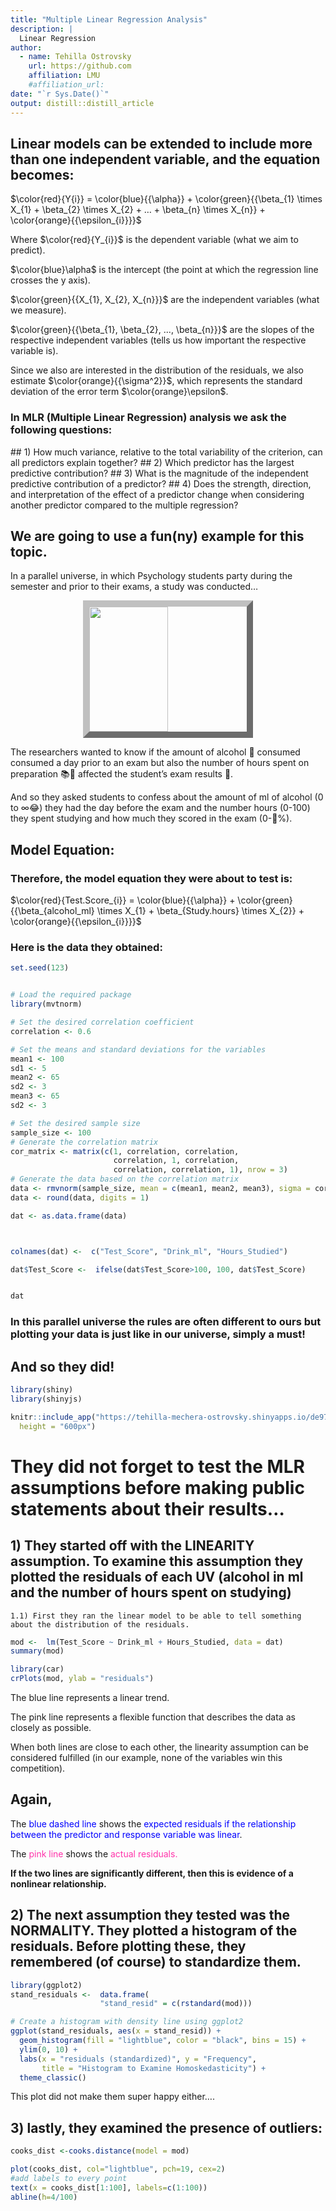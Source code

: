 ```yaml
---
title: "Multiple Linear Regression Analysis"
description: |
  Linear Regression
author:
  - name: Tehilla Ostrovsky
    url: https://github.com 
    affiliation: LMU
    #affiliation_url: 
date: "`r Sys.Date()`"
output: distill::distill_article
---
```



## Linear models can be extended to include more than one independent variable, and the equation becomes:


$\color{red}{Y{i}} = \color{blue}{{\alpha}} + \color{green}{{\beta_{1} \times X_{1} + \beta_{2} \times X_{2} + … + \beta_{n} \times X_{n}} + \color{orange}{{\epsilon_{i}}}}$


Where $\color{red}{Y_{i}}$ is the dependent variable (what we aim to predict). 

$\color{blue}\alpha$ is the intercept (the point at which the regression line crosses the y axis).


$\color{green}{{X_{1}, X_{2}, X_{n}}}$ are the independent variables (what we measure). 



$\color{green}{{\beta_{1}, \beta_{2}, ..., \beta_{n}}}$ are the slopes of the respective independent variables (tells us how important the respective variable is).


Since we also are interested in the distribution of the residuals, we also estimate $\color{orange}{{\sigma^2}}$, which represents the standard deviation of the error term $\color{orange}\epsilon$.


### In MLR (Multiple Linear Regression) analysis we ask the following questions:

  ## 1) How much variance, relative to the total variability of the criterion, can all predictors explain together?
  ## 2) Which predictor has the largest predictive contribution?
  ## 3) What is the magnitude of the independent predictive contribution of a predictor?
  ## 4) Does the strength, direction, and interpretation of the effect of a predictor change when considering another predictor compared to the multiple regression?
  
  
## We are going to use a fun(ny) example for this topic.  

In a parallel universe, in which Psychology students party during the semester and prior to their exams, a study was conducted...


<img src = "img/student_alcohol.jpg" style = "height:200px; width:300px;border:10px outset silver; display: block; margin-left: auto; margin-right: auto; width: 50%;"></img>



The researchers wanted to know if the amount of alcohol 🍺 consumed consumed a day prior to an exam but also the number of hours spent on preparation 📚📖 affected the student's exam results &#129351;.  
  

And so they asked students to confess about the amount of ml of alcohol (0 to &#8734;😂) they had the day before the exam and the number hours (0-100) they spent studying and how much they scored in the exam (0-💯%). 

## Model Equation: 

### Therefore, the model equation they were about to test is:

$\color{red}{Test.Score_{i}} = \color{blue}{{\alpha}} + \color{green}{{\beta_{alcohol_ml} \times X_{1} + \beta_{Study.hours} \times X_{2}} + \color{orange}{{\epsilon_{i}}}}$



### Here is the data they obtained:

```r
set.seed(123)


# Load the required package
library(mvtnorm)

# Set the desired correlation coefficient
correlation <- 0.6

# Set the means and standard deviations for the variables
mean1 <- 100
sd1 <- 5
mean2 <- 65
sd2 <- 3
mean3 <- 65
sd2 <- 3

# Set the desired sample size
sample_size <- 100
# Generate the correlation matrix
cor_matrix <- matrix(c(1, correlation, correlation, 
                       correlation, 1, correlation, 
                       correlation, correlation, 1), nrow = 3)
# Generate the data based on the correlation matrix
data <- rmvnorm(sample_size, mean = c(mean1, mean2, mean3), sigma = cor_matrix)
data <- round(data, digits = 1)

dat <- as.data.frame(data)



colnames(dat) <-  c("Test_Score", "Drink_ml", "Hours_Studied")

dat$Test_Score <-  ifelse(dat$Test_Score>100, 100, dat$Test_Score)


dat

```


### In this parallel universe the rules are often different to ours but plotting your data is just like in our universe, simply a must! 

## And so they did!


```r
library(shiny)
library(shinyjs)

knitr::include_app("https://tehilla-mechera-ostrovsky.shinyapps.io/de971490be754e3ba279fa31eb04b68e/", 
  height = "600px")
```


# They did not forget to test the MLR assumptions before making public statements about their results...

## 1) They started off with the LINEARITY assumption. To examine this assumption they plotted the residuals of each UV (alcohol in ml and the number of hours spent on studying)
    1.1) First they ran the linear model to be able to tell something about the distribution of the residuals. 
  
  
```r
mod <-  lm(Test_Score ~ Drink_ml + Hours_Studied, data = dat)
summary(mod)
```


```r
library(car)
crPlots(mod, ylab = "residuals")
```
The blue line represents a linear trend. 

The pink line represents a flexible function that describes the data as closely as possible. 

When both lines are close to each other, the linearity assumption can be considered fulfilled (in our example, none of the variables win this competition).

## Again, 

The <span style="color: blue">blue dashed line</span> shows the  <span style="color: blue">expected residuals if the relationship between the predictor and response variable was linear</span>. 

The <span style="color: #FF33AA">pink line</span> shows the <span style="color: #FF33AA">actual residuals.</span>


**If the two lines are significantly different, then this is evidence of a nonlinear relationship.**


## 2) The next assumption they tested was the NORMALITY. They plotted a histogram of the residuals. Before plotting these, they remembered (of course) to standardize them.
  
```r
library(ggplot2)
stand_residuals <-  data.frame(
                    "stand_resid" = c(rstandard(mod)))

# Create a histogram with density line using ggplot2
ggplot(stand_residuals, aes(x = stand_resid)) +
  geom_histogram(fill = "lightblue", color = "black", bins = 15) +
  ylim(0, 10) +
  labs(x = "residuals (standardized)", y = "Frequency", 
       title = "Histogram to Examine Homoskedasticity") +
  theme_classic()

```
  This plot did not make them super happy either.... 
 
 
## 3) lastly, they examined the presence of outliers:
```r
cooks_dist <-cooks.distance(model = mod)

plot(cooks_dist, col="lightblue", pch=19, cex=2)
#add labels to every point
text(x = cooks_dist[1:100], labels=c(1:100))
abline(h=4/100)

```
  
##






<!-- ```{r echo=FALSE} -->
<!-- knitr::include_app("https://tehilla-mechera-ostrovsky.shinyapps.io/Bivariat_3d/",  -->
<!--   height = "600px") -->
<!-- ``` -->